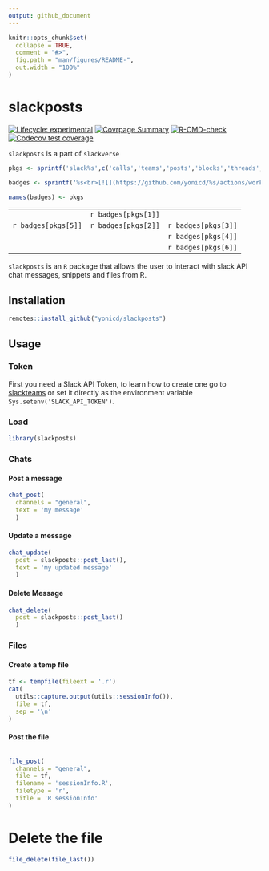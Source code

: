 ```yaml
---
output: github_document
---
```


<!-- README.md is generated from README.Rmd. Please edit that file -->

```r
knitr::opts_chunk$set(
  collapse = TRUE,
  comment = "#>",
  fig.path = "man/figures/README-",
  out.width = "100%"
)
```

# slackposts

<!-- badges: start -->
[![Lifecycle: experimental](https://img.shields.io/badge/lifecycle-experimental-orange.svg)](https://www.tidyverse.org/lifecycle/#experimental)
[![Covrpage Summary](https://img.shields.io/badge/covrpage-Last_Build_2023_08_01-brightgreen.svg)](https://tinyurl.com/2lxgjyzn)
[![R-CMD-check](https://github.com/yonicd/slackposts/actions/workflows/r-cmd-check.yml/badge.svg)](https://github.com/yonicd/slackposts/actions/workflows/r-cmd-check.yml)
[![Codecov test coverage](https://codecov.io/gh/yonicd/slackposts/branch/master/graph/badge.svg)](https://codecov.io/gh/yonicd/slackposts?branch=master)
<!-- badges: end -->

`slackposts` is a part of `slackverse`

```r
pkgs <- sprintf('slack%s',c('calls','teams','posts','blocks','threads','reprex'))

badges <- sprintf('%s<br>[![](https://github.com/yonicd/%s/actions/workflows/r-cmd-check.yml/badge.svg)](https://github.com/yonicd/%s)',pkgs,pkgs,pkgs)

names(badges) <- pkgs

```

||||
|:-:|:-:|:-:|
||`r badges[pkgs[1]]`||
|`r badges[pkgs[5]]`|`r badges[pkgs[2]]`|`r badges[pkgs[3]]`|
|||`r badges[pkgs[4]]`|
|||`r badges[pkgs[6]]`|

`slackposts` is an `R` package that allows the user to interact with slack API chat messages, snippets and files from R. 

## Installation

``` r
remotes::install_github("yonicd/slackposts")
```

## Usage

### Token

First you need a Slack API Token, to learn how to create one go to [slackteams](https://github.com/yonicd/slackteams) or set it directly as the environment variable `Sys.setenv('SLACK_API_TOKEN')`.

### Load

``` r
library(slackposts)
```

### Chats

#### Post a message

``` r
chat_post(
  channels = "general",
  text = 'my message'
  )
```

#### Update a message

``` r
chat_update(
  post = slackposts::post_last(),
  text = 'my updated message'
  )
```

#### Delete Message

``` r
chat_delete(
  post = slackposts::post_last()
  )
```

### Files

#### Create a temp file

```r
tf <- tempfile(fileext = '.r')
cat(
  utils::capture.output(utils::sessionInfo()),
  file = tf,
  sep = '\n'
)
```

#### Post the file
``` r

file_post(
  channels = "general",
  file = tf,
  filename = 'sessionInfo.R',
  filetype = 'r',
  title = 'R sessionInfo'
)
```

# Delete the file
``` r
file_delete(file_last())
```
